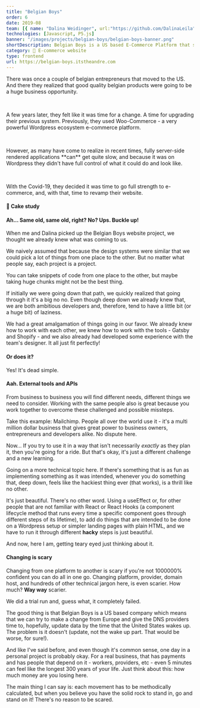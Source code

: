 ```yaml
---
title: "Belgian Boys"
order: 6
date: 2019-08
team: [{ name: "Dalina Weidinger", url:"https://github.com/DalinaLeila" }]
technologies: [Javascript, P5.js]
banner: "/images/projects/belgian-boys/belgian-boys-banner.png"
shortDescription: Belgian Boys is a US based E-Commerce Platform that sells incredible belgian treats to the market.
category: 🛒 E-commerce website
type: frontend
url: https://belgian-boys.itstheandre.com
---
```


<TLDR>
  <p>
    There was once a couple of belgian entrepreneurs that moved to the US. And
    there they realized that good quality belgian products were going to be a
    huge business opportunity.
  </p>
  <br />
  <p>
    A few years later, they felt like it was time for a change. A time for
    upgrading their previous system. Previously, they used Woo-Commerce - a very
    powerful Wordpress ecosystem e-commerce platform.
  </p>
  <br />
  <p>
    However, as many have come to realize in recent times, fully server-side
    rendered applications **can** get quite slow, and because it was on
    Wordpress they didn't have full control of what it could do and look like.
  </p>
  <br />
  <p>
    With the Covid-19, they decided it was time to go full strength to
    e-commerce, and, with that, time to revamp their website.
  </p>
</TLDR>

#### <EmojiWrapper>🍰</EmojiWrapper> Cake study

#### Ah... Same old, same old, right? No? Ups. Buckle up!

When me and Dalina picked up the Belgian Boys website project, we thought we already knew what was coming to us.

We naively assumed that because the design systems were similar that we could pick a lot of things from one place to the other. But no matter what people say, each project is a project.

You can take snippets of code from one place to the other, but maybe taking huge chunks might not be the best thing.

If initially we were going down that path, we quickly realized that going through it it's a big no no. Even though deep down we already knew that, we are both ambitious developers and, therefore, tend to have a little bit (or a huge bit) of laziness.

We had a great amalgamation of things going in our favor. We already knew how to work with each other, we knew how to work with the tools - Gatsby and Shopify - and we also already had developed some experience with the team's designer. It all just fit perfectly!

#### Or does it?

Yes! It's dead simple.

#### Aah. External tools and APIs

From business to business you will find different needs, different things we need to consider. Working with the same people also is great because you work together to overcome these challenged and possible missteps.

Take this example: Mailchimp. People all over the world use it - it's a multi million dollar business that gives great power to business owners, entrepreneurs and developers alike. No dispute here.

Now... If you try to use it in a way that isn't necessarily _exactly_ as they plan it, then you're going for a ride. But that's okay, it's just a different challenge and a new learning.

Going on a more technical topic here. If there's something that is as fun as implementing something as it was intended, whenever you do something that, deep down, feels like the hackiest thing ever (that works), is a thrill like no other.

It's just beautiful. There's no other word. Using a useEffect or, for other people that are not familiar with React or React Hooks (a component lifecycle method that runs every time a specific component goes through different steps of its lifetime), to add do things that are intended to be done on a Wordpress setup or simpler landing pages with plain HTML, and we have to run it through different **hacky** steps is just beautiful.

And now, here I am, getting teary eyed just thinking about it.

#### Changing is scary

Changing from one platform to another is scary if you're not 1000000% confident you can do all in one go. Changing platform, provider, domain host, and hundreds of other technical jargon here, is even scarier. How much? **Way way** scarier.

We did a trial run and, guess what, it completely failed.

The good thing is that Belgian Boys is a US based company which means that we can try to make a change from Europe and give the DNS providers time to, hopefully, update data by the time that the United States wakes up. The problem is it doesn't (update, not the wake up part. That would be worse, for sure!).

And like I've said before, and even though it's common sense, one day in a personal project is probably okay. For a real business, that has payments and has people that depend on it - workers, providers, etc - even 5 minutes can feel like the longest 300 years of your life. Just think about this: how much money are you losing here.

The main thing I can say is: each movement has to be methodically calculated, but when you believe you have the solid rock to stand in, go and stand on it! There's no reason to be scared.
